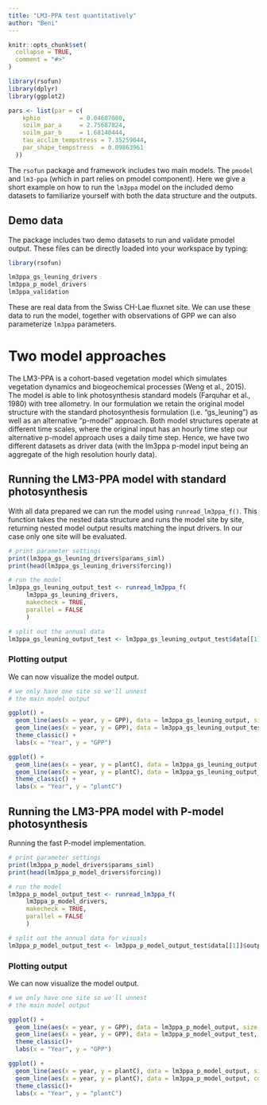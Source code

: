 ```yaml
---
title: "LM3-PPA test quantitatively"
author: "Beni"
---
```


```r
knitr::opts_chunk$set(
  collapse = TRUE,
  comment = "#>"
)

library(rsofun)
library(dplyr)
library(ggplot2)

pars <- list(par = c(
    kphio           = 0.04607080,
    soilm_par_a     = 2.75687824,
    soilm_par_b     = 1.68140444,
    tau_acclim_tempstress = 7.35259044,
    par_shape_tempstress  = 0.09863961
  ))
```

The `rsofun` package and framework includes two main models. The `pmodel` and `lm3-ppa` (which in part relies on pmodel component). Here we give a short example on how to run the `lm3ppa` model on the included demo datasets to familiarize yourself with both the data structure and the outputs.

## Demo data

The package includes two demo datasets to run and validate pmodel output. These files can be directly loaded into your workspace by typing:

```r
library(rsofun)

lm3ppa_gs_leuning_drivers
lm3ppa_p_model_drivers
lm3ppa_validation
```

These are real data from the Swiss CH-Lae fluxnet site. We can use these data to run the model, together with observations of GPP we can also parameterize `lm3ppa` parameters.

# Two model approaches

The LM3-PPA is a cohort-based vegetation model which simulates vegetation dynamics and biogeochemical processes (Weng et al., 2015). The model is able to link photosynthesis standard models (Farquhar et al., 1980) with tree allometry. In our formulation we retain the original model structure with the standard photosynthesis formulation (i.e. "gs_leuning") as well as an alternative "p-model" approach. Both model structures operate at different time scales, where the original input has an hourly time step our alternative p-model approach uses a daily time step. Hence, we have two different datasets as driver data (with the lm3ppa p-model input being an aggregate of the high resolution hourly data).

## Running the LM3-PPA model with standard photosynthesis

With all data prepared we can run the model using `runread_lm3ppa_f()`. This function takes the nested data structure and runs the model site by site, returning nested model output results matching the input drivers. In our case only one site will be evaluated.

```r
# print parameter settings
print(lm3ppa_gs_leuning_drivers$params_siml)
print(head(lm3ppa_gs_leuning_drivers$forcing))
```

```r
# run the model
lm3ppa_gs_leuning_output_test <- runread_lm3ppa_f(
     lm3ppa_gs_leuning_drivers,
     makecheck = TRUE,
     parallel = FALSE
     )

# split out the annual data
lm3ppa_gs_leuning_output_test <- lm3ppa_gs_leuning_output_test$data[[1]]$output_annual_tile
```

### Plotting output

We can now visualize the model output.

```r
# we only have one site so we'll unnest
# the main model output

ggplot() +
  geom_line(aes(x = year, y = GPP), data = lm3ppa_gs_leuning_output, size = 1.5) +
  geom_line(aes(x = year, y = GPP), data = lm3ppa_gs_leuning_output_test, color = "red") +
  theme_classic() + 
  labs(x = "Year", y = "GPP")

ggplot() +
  geom_line(aes(x = year, y = plantC), data = lm3ppa_gs_leuning_output, size = 1.5) +
  geom_line(aes(x = year, y = plantC), data = lm3ppa_gs_leuning_output_test, color = "red") +
  theme_classic() + 
  labs(x = "Year", y = "plantC")
```

## Running the LM3-PPA model with P-model photosynthesis

Running the fast P-model implementation.

```r
# print parameter settings
print(lm3ppa_p_model_drivers$params_siml)
print(head(lm3ppa_p_model_drivers$forcing))
```

```r
# run the model
lm3ppa_p_model_output_test <- runread_lm3ppa_f(
     lm3ppa_p_model_drivers,
     makecheck = TRUE,
     parallel = FALSE
     )

# split out the annual data for visuals
lm3ppa_p_model_output_test <- lm3ppa_p_model_output_test$data[[1]]$output_annual_tile
```

### Plotting output

We can now visualize the model output.

```r
# we only have one site so we'll unnest
# the main model output

ggplot() +
  geom_line(aes(x = year, y = GPP), data = lm3ppa_p_model_output, size = 1.5) +
  geom_line(aes(x = year, y = GPP), data = lm3ppa_p_model_output_test, color = "red") +
  theme_classic()+
  labs(x = "Year", y = "GPP")

ggplot() +
  geom_line(aes(x = year, y = plantC), data = lm3ppa_p_model_output, size = 1.5) +
  geom_line(aes(x = year, y = plantC), data = lm3ppa_p_model_output, color = "red") +
  theme_classic()+
  labs(x = "Year", y = "plantC")
```

